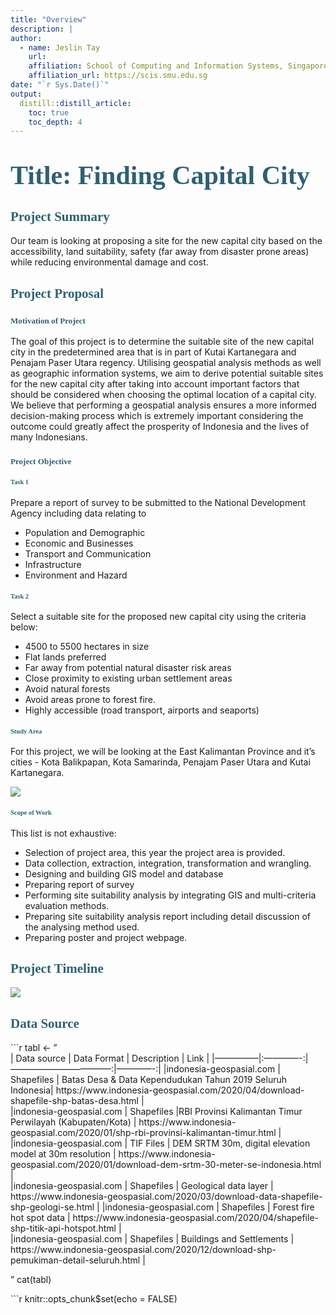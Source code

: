 ```yaml
---
title: "Overview"
description: |
author:
  - name: Jeslin Tay 
    url: 
    affiliation: School of Computing and Information Systems, Singapore Management University
    affiliation_url: https://scis.smu.edu.sg
date: "`r Sys.Date()`"
output: 
  distill::distill_article:
    toc: true
    toc_depth: 4
---
```


# <span style="font-family:DM Sans;color:#2E6173;font-size:1.5em;">Title: Finding Capital City</span>


## <span style="font-family:DM Sans;color:#2E6173;font-size:1em;">Project Summary</span>
Our team is looking at proposing a site for the new capital city based on the accessibility, land suitability, safety (far away from disaster prone areas) while reducing environmental damage and cost.  

## <span style="font-family:DM Sans;color:#2E6173;font-size:1em;">Project Proposal</span>

### <span style="font-family:DM Sans;color:#2E6173;font-size:0.8em;">Motivation of Project</span>
The goal of this project is to determine the suitable site of the new capital city in the predetermined area that is in part of Kutai Kartanegara and Penajam Paser Utara regency. Utilising geospatial analysis methods as well as geographic information systems, we aim to derive potential suitable sites for the new capital city after taking into account important factors that should be considered when choosing the optimal location of a capital city. We believe that performing a geospatial analysis ensures a more informed decision-making process which is extremely important considering the outcome could greatly affect the prosperity of Indonesia and the lives of many Indonesians.  

### <span style="font-family:DM Sans;color:#2E6173;font-size:0.8em;">Project Objective</span>

#### <span style="font-family:DM Sans;color:#2E6173;font-size:0.75em;">Task 1</span>
Prepare a report of survey to be submitted to the National Development Agency including data relating to

* Population and Demographic
* Economic and Businesses
* Transport and Communication
* Infrastructure
* Environment and Hazard

#### <span style="font-family:DM Sans;color:#2E6173;font-size:0.75em;">Task 2</span>
Select a suitable site for the proposed new capital city using the criteria below:

* 4500 to 5500 hectares in size
* Flat lands preferred 
* Far away from potential natural disaster risk areas
* Close proximity to existing urban settlement areas
* Avoid natural forests
* Avoid areas prone to forest fire.
* Highly accessible (road transport, airports and seaports)

#### <span style="font-family:DM Sans;color:#2E6173;font-size:0.75em;">Study Area</span>
For this project, we will be looking at the East Kalimantan Province and it's cities - Kota Balikpapan, Kota Samarinda, Penajam Paser Utara and Kutai Kartanegara.

![](photo6267113092190154102.jpg)

#### <span style="font-family:DM Sans;color:#2E6173;font-size:0.75em;">Scope of Work</span>
This list is not exhaustive: 

* Selection of project area, this year the project area is provided.
* Data collection, extraction, integration, transformation and wrangling.
* Designing and building GIS model and database
* Preparing report of survey
* Performing site suitability analysis by integrating GIS and multi-criteria evaluation methods.
* Preparing site suitability analysis report including detail discussion of the analysing method used.
* Preparing poster and project webpage.

## <span style="font-family:DM Sans;color:#2E6173;font-size:1em;">Project Timeline</span>

![](Project timeline.png)

## <span style="font-family:DM Sans;color:#2E6173;font-size:1em;">Data Source</span>
```r
tabl <- "  
| Data source   | Data Format   |     Description            |                 Link                |
|---------------|:-------------:|-----------------------------------:|-------------:|
|indonesia-geospasial.com   | Shapefiles | Batas Desa & Data Kependudukan Tahun 2019 Seluruh Indonesia| https://www.indonesia-geospasial.com/2020/04/download-shapefile-shp-batas-desa.html          |  
|indonesia-geospasial.com    | Shapefiles      |RBI Provinsi Kalimantan Timur Perwilayah (Kabupaten/Kota) | https://www.indonesia-geospasial.com/2020/01/shp-rbi-provinsi-kalimantan-timur.html    |     
|indonesia-geospasial.com |   TIF Files   |  DEM SRTM 30m, digital elevation model at 30m resolution | https://www.indonesia-geospasial.com/2020/01/download-dem-srtm-30-meter-se-indonesia.html |  
|indonesia-geospasial.com |   Shapefiles   |  Geological data layer  | https://www.indonesia-geospasial.com/2020/03/download-data-shapefile-shp-geologi-se.html |
|indonesia-geospasial.com |   Shapefiles   |  Forest fire hot spot data  | https://www.indonesia-geospasial.com/2020/04/shapefile-shp-titik-api-hotspot.html |  
|indonesia-geospasial.com |   Shapefiles   |  Buildings and Settlements  | https://www.indonesia-geospasial.com/2020/12/download-shp-pemukiman-detail-seluruh.html |

"
cat(tabl)



```r
knitr::opts_chunk$set(echo = FALSE)

